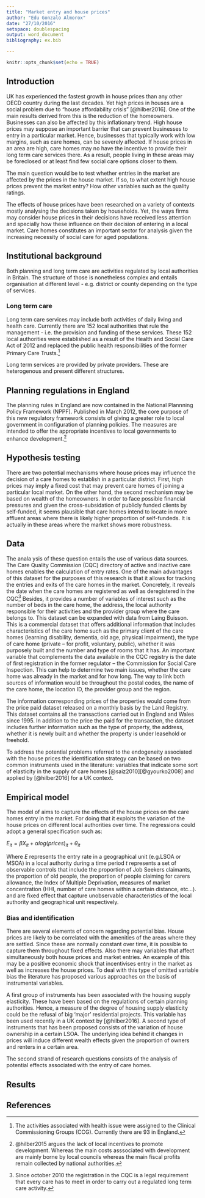 ```yaml
---
title: "Market entry and house prices"
author: "Edu Gonzalo Almorox"
date: "27/10/2016"
setspace: doublespacing
output: word_document
bibliography: ex.bib

---
```


```r
knitr::opts_chunk$set(echo = TRUE)
```

## Introduction 

UK has experienced the fastest growth in house prices than any other OECD country during the last decades. Yet high prices in houses are a social problem due to “house affordability crisis” [@hilber2016]. One of the main results derived from this is the reduction of the homeowners. Businesses can also be affected by this inflationary trend. High house prices may suppose an important barrier that can prevent businesses to entry in a particular market. Hence, businesses that typically work with low margins, such as care homes, can be severely affected. If house prices in an area are high, care homes may no have the incentive to provide their long term care services there. As a result, people living in these areas may be foreclosed or at least find few social care options closer to them. 

The main question would be to test whether entries in the market are affected by the prices in the house market. If so, to what extent high house prices prevent the market entry? How other variables such as the quality ratings. 

The effects of house prices have been researched on a variety of contexts mostly analysing the decisions taken by households.  Yet, the ways firms may consider house prices in their decisions have received less attention and specially how these influence on their decision of entering in a local market. Care homes constitutes an important sector for analysis given the increasing necessity of social care for aged populations. 

## Institutional background 

Both planning and long term care are activities regulated by local authorities in Britain. The structure of those is nonetheless complex and entails organisation at different level - e.g. district or county depending on the type of services. 

### Long term care 

Long term care services may include both activities of daily living and health care. Currently there are 152 local authorities that rule the management - i.e. the provision and funding of these services. These 152 local authorities were established as a result of the Health and Social Care Act of 2012 and replaced the public health responsibilities of the former Primary Care Trusts.^[The activities associated with health issue were assigned to the Clinical Commissioning Groups (CCG). Currently there are 93 in England.] 

Long term services are provided by private providers. These are heterogenous and present different structures. 

## Planning regulations in England

The planning rules in England are now contained in the National Plannning Policy Framework (NPPF). Published in March 2012, the core purpose of this new regulatory framework consists of giving a greater role to local government in configuration of planning policies. The measures are intended to offer the appropriate incentives to local governments to enhance development.^[@hilber2015 argues the lack of local incentives to promote development. Whereas the main costs asssociated with development are mainly borne by local councils whereas the main fiscal profits remain collected by national authorities.]

## Hypothesis testing 

There are two potential mechanisms where house prices may influence the decision of a care homes to establish in a particular district. First, high prices may imply a fixed cost that may prevent care homes of joining a particular local market. On the other hand, the second mechanism may be based on wealth of the homeowners. In order to face possible financial pressures and given the cross-subsidation of publicly funded clients by self-funded, it seems plausible that care homes intend to locate in more affluent areas where there is likely higher proportion of self-fundeds. It is actually in these areas where the market shows more robustness. 


## Data

The anala ysis of these question entails the use of various data sources. The Care Quality Commission (CQC) directory of active and inactive care homes enables the calculation of entry rates. One of the main advantages of this dataset for the purposes of this research is that it allows for tracking the entries and exits of the care homes in the market. Concretely,  it reveals the date when the care homes are registered as well as deregistered in the CQC^[Since october 2010 the registration in the CQC is a legal requirement that every care has to meet in order to carry out a regulated long term care activity.] Besides, it provides a number of variables of interest such as the number of beds in the care home, the address, the local authority responsible for their activities and the provider group where the care belongs to. This dataset can be expanded with data from Laing Buisson. This is a commercial dataset that offers additional information that includes characteristics of the care home such as the primary client of the care homes (learning disability, dementia, old age, physical impairment), the type of care home (private – for profit, voluntary, public), whether it was purposely built and the number and type of rooms that it has. An important variable that complements the data available in the CQC registry is the date of first registration in the former regulator – the Commission for Social Care Inspection. This can help to determine two main issues, whether the care home was already in the market and for how long. The way to link both sources of information would be throughout the postal codes, the name of the care home, the location ID, the provider group and the region. 

The information corresponding prices of the properties would come from the price paid dataset released on a monthly basis by the Land Registry. This dataset contains all the transactions carried out in England and Wales since 1995. In addition to the price the paid for the transaction, the dataset includes further information such as the type of property, the address, whether it is newly built and whether the property is under leasehold or freehold.

To address the potential problems referred to the endogeneity associated with the house prices the identification strategy can be based on two common instruments used in the literature: variables that indicate some sort of elasticity in the supply of care homes [@saiz2010][@gyourko2008] and applied by [@hilber2016] for a UK context.

## Empirical model

The model of aims to capture the effects of the house prices on the care homes entry in the market. For doing that it exploits the variation of the house prices on different local authorities over time. The regressions could adopt a general specification such as: 

$E_{it} = \beta X_{it} + \alpha log(prices)_{it} + \theta_{it}$

Where $E$ represents the entry rate in a geographical unit (e.g.LSOA or MSOA) in a local authority  during a time period $t$ represents a set of observable controls that include the proportion of Job Seekers claimants, the proportion of old people, the proportion of people claiming for carers allowance, the Index of Multiple Deprivation, measures of market concentration (HHI, number of care homes within a certain distance, etc...). and are fixed effect that capture unobservable characteristics of the local authority and geographical unit respectively.  

### Bias and identification 

There are several elements of concern regarding potential bias. House prices are likely to be correlated with the amenities of the areas where they are settled. Since these are normally constant over time, it is possible to capture them throughout fixed effects. Also there may variables that affect simultaneously both house prices and market entries. An example of this may be a positive economic shock that incentivises entry in the market as well as increases the house prices. To deal with this type of omitted variable bias the literature has proposed various approaches on the basis of instrumental variables.

A first group of instruments has been associated with the housing supply elasticity. These have been based on the regulations of certain planning authorities. Hence, a measure of the degree of housing supply elasticity could be the refusal of big ‘major’ residential projects. This variable has been used recently in a UK context by [@hilber2016].  A second type of instruments that has been proposed consists of the variation of house ownership in a certain LSOA. The underlying idea behind it changes in prices will induce different wealth effects given the proportion of owners and renters in a certain area.

The second strand of research questions consists of the analysis of potential effects associated with the entry of care homes.

## Results




## References 


